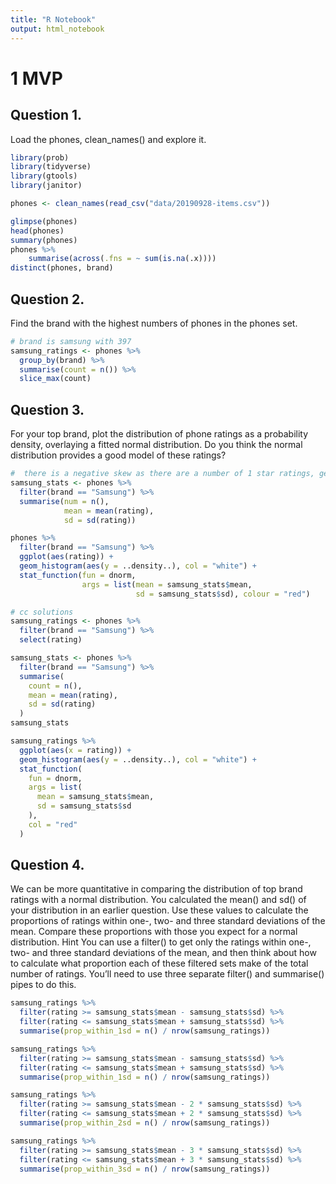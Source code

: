 ```yaml
---
title: "R Notebook"
output: html_notebook
---
```


# 1 MVP

## Question 1.
Load the phones, clean_names() and explore it.
```r
library(prob)
library(tidyverse)
library(gtools)
library(janitor)
```

```r
phones <- clean_names(read_csv("data/20190928-items.csv"))

glimpse(phones)
head(phones)
summary(phones)
phones %>% 
    summarise(across(.fns = ~ sum(is.na(.x))))
distinct(phones, brand)
```

## Question 2.
Find the brand with the highest numbers of phones in the phones set.
```r
# brand is samsung with 397
samsung_ratings <- phones %>% 
  group_by(brand) %>% 
  summarise(count = n()) %>% 
  slice_max(count)
```


## Question 3.
For your top brand, plot the distribution of phone ratings as a probability density, overlaying a fitted normal distribution. Do you think the normal distribution provides a good model of these ratings?

```r
#  there is a negative skew as there are a number of 1 star ratings, generally 1 star ratings are due to faulty products
samsung_stats <- phones %>% 
  filter(brand == "Samsung") %>% 
  summarise(num = n(),
            mean = mean(rating),
            sd = sd(rating))

phones %>% 
  filter(brand == "Samsung") %>% 
  ggplot(aes(rating)) +
  geom_histogram(aes(y = ..density..), col = "white") +
  stat_function(fun = dnorm,
                args = list(mean = samsung_stats$mean,
                            sd = samsung_stats$sd), colour = "red")
```

```r
# cc solutions
samsung_ratings <- phones %>%
  filter(brand == "Samsung") %>%
  select(rating)

samsung_stats <- phones %>%
  filter(brand == "Samsung") %>%
  summarise(
    count = n(),
    mean = mean(rating),
    sd = sd(rating)
  )
samsung_stats

samsung_ratings %>%
  ggplot(aes(x = rating)) +
  geom_histogram(aes(y = ..density..), col = "white") +
  stat_function(
    fun = dnorm, 
    args = list(
      mean = samsung_stats$mean,
      sd = samsung_stats$sd
    ),
    col = "red"
  )
```

## Question 4.
We can be more quantitative in comparing the distribution of top brand ratings with a normal distribution. You calculated the mean() and sd() of your distribution in an earlier question. Use these values to calculate the proportions of ratings within one-, two- and three standard deviations of the mean. Compare these proportions with those you expect for a normal distribution.
Hint
You can use a filter() to get only the ratings within one-, two- and three standard deviations of the mean, and then think about how to calculate what proportion each of these filtered sets make of the total number of ratings. You’ll need to use three separate filter() and summarise() pipes to do this. 

```r
samsung_ratings %>%
  filter(rating >= samsung_stats$mean - samsung_stats$sd) %>%
  filter(rating <= samsung_stats$mean + samsung_stats$sd) %>%
  summarise(prop_within_1sd = n() / nrow(samsung_ratings))
```

```r
samsung_ratings %>%
  filter(rating >= samsung_stats$mean - samsung_stats$sd) %>%
  filter(rating <= samsung_stats$mean + samsung_stats$sd) %>%
  summarise(prop_within_1sd = n() / nrow(samsung_ratings))

samsung_ratings %>%
  filter(rating >= samsung_stats$mean - 2 * samsung_stats$sd) %>%
  filter(rating <= samsung_stats$mean + 2 * samsung_stats$sd) %>%
  summarise(prop_within_2sd = n() / nrow(samsung_ratings))

samsung_ratings %>%
  filter(rating >= samsung_stats$mean - 3 * samsung_stats$sd) %>%
  filter(rating <= samsung_stats$mean + 3 * samsung_stats$sd) %>%
  summarise(prop_within_3sd = n() / nrow(samsung_ratings))
```

